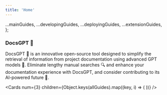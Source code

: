 ```yaml
---
title: 'Home'
---
```





  ...mainGuides,
  ...developingGuides,
  ...deployingGuides,
  ...extensionGuides,
};

###  **DocsGPT 🦖**

DocsGPT 🦖 is an innovative open-source tool designed to simplify the retrieval of information from project documentation using advanced GPT models 🤖. Eliminate lengthy manual searches 🔍 and enhance your documentation experience with DocsGPT, and consider contributing to its AI-powered future 🚀.


<Cards
      num={3}
      children={Object.keys(allGuides).map((key, i) => (
        <Card
          key={i}
          title={allGuides[key].title}
          href={allGuides[key].href}
        />
      ))}
    />
